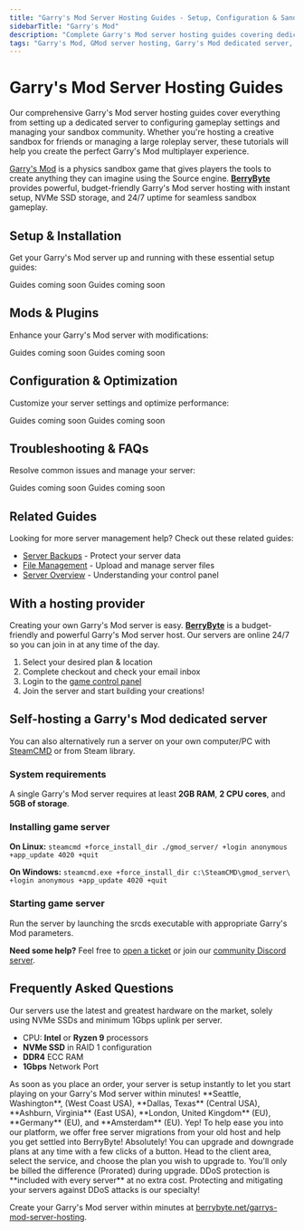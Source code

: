 ```yaml
---
title: "Garry's Mod Server Hosting Guides - Setup, Configuration & Sandbox Management"
sidebarTitle: "Garry's Mod"
description: "Complete Garry's Mod server hosting guides covering dedicated server setup, configuration settings, addon management, and troubleshooting for the physics sandbox game."
tags: "Garry's Mod, GMod server hosting, Garry's Mod dedicated server, Garry's Mod multiplayer, physics sandbox"
---
```


# Garry's Mod Server Hosting Guides

Our comprehensive Garry's Mod server hosting guides cover everything from setting up a dedicated server to configuring gameplay settings and managing your sandbox community. Whether you're hosting a creative sandbox for friends or managing a large roleplay server, these tutorials will help you create the perfect Garry's Mod multiplayer experience.

[Garry's Mod](https://store.steampowered.com/app/4000/Garrys_Mod/) is a physics sandbox game that gives players the tools to create anything they can imagine using the Source engine. **[BerryByte](https://berrybyte.net/garrys-mod-server-hosting)** provides powerful, budget-friendly Garry's Mod server hosting with instant setup, NVMe SSD storage, and 24/7 uptime for seamless sandbox gameplay.

## Setup & Installation

Get your Garry's Mod server up and running with these essential setup guides:

<CardGroup cols={2}>
  <Card title="Server Setup" href="#" icon="server">
    Guides coming soon
  </Card>
  <Card title="Join Your Server" href="#" icon="users">
    Guides coming soon
  </Card>
</CardGroup>

## Mods & Plugins

Enhance your Garry's Mod server with modifications:

<CardGroup cols={2}>
  <Card title="Installing Addons" href="#" icon="puzzle-piece">
    Guides coming soon
  </Card>
  <Card title="Popular Workshop Addons" href="#" icon="wrench">
    Guides coming soon
  </Card>
</CardGroup>

## Configuration & Optimization

Customize your server settings and optimize performance:

<CardGroup cols={2}>
  <Card title="Server Configuration" href="#" icon="settings">
    Guides coming soon
  </Card>
  <Card title="Performance Optimization" href="#" icon="gauge">
    Guides coming soon
  </Card>
</CardGroup>

## Troubleshooting & FAQs

Resolve common issues and manage your server:

<CardGroup cols={2}>
  <Card title="Admin Commands" href="#" icon="terminal">
    Guides coming soon
  </Card>
  <Card title="Common Server Issues" href="#" icon="exclamation-triangle">
    Guides coming soon
  </Card>
</CardGroup>

## Related Guides

Looking for more server management help? Check out these related guides:

- [Server Backups](/panel/backups) - Protect your server data
- [File Management](/panel/importing-files) - Upload and manage server files
- [Server Overview](/panel/overview) - Understanding your control panel

## With a hosting provider
Creating your own Garry's Mod server is easy. **[BerryByte](https://berrybyte.net/garrys-mod-server-hosting)** is a budget-friendly and powerful Garry's Mod server host. Our servers are online 24/7 so you can join in at any time of the day.

1. Select your desired plan & location
2. Complete checkout and check your email inbox
3. Login to the [game control panel](https://game.berrybyte.net)
4. Join the server and start building your creations!

## Self-hosting a Garry's Mod dedicated server

You can also alternatively run a server on your own computer/PC with [SteamCMD](https://developer.valvesoftware.com/wiki/SteamCMD) or from Steam library.

### System requirements

A single Garry's Mod server requires at least **2GB RAM**, **2 CPU cores**, and **5GB of storage**.

### Installing game server

**On Linux:**
`steamcmd +force_install_dir ./gmod_server/ +login anonymous +app_update 4020 +quit`

**On Windows:**
`steamcmd.exe +force_install_dir c:\SteamCMD\gmod_server\ +login anonymous +app_update 4020 +quit`

### Starting game server

Run the server by launching the srcds executable with appropriate Garry's Mod parameters.

**Need some help?** Feel free to [open a ticket](https://berrybyte.net/support) or join our [community Discord server](https://berrybyte.net/discord).

## Frequently Asked Questions

<AccordionGroup>

<Accordion title="What are the specs on the servers?">
Our servers use the latest and greatest hardware on the market, solely using NVMe SSDs and minimum 1Gbps uplink per server.

- CPU: **Intel** or **Ryzen 9** processors
- **NVMe SSD** in RAID 1 configuration
- **DDR4** ECC RAM
- **1Gbps** Network Port
</Accordion>

<Accordion title="How long does setup take?">
As soon as you place an order, your server is setup instantly to let you start playing on your Garry's Mod server within minutes!
</Accordion>

<Accordion title="What locations are the servers in?">
**Seattle, Washington**, (West Coast USA), **Dallas, Texas** (Central USA), **Ashburn, Virginia** (East USA), **London, United Kingdom** (EU), **Germany** (EU), and **Amsterdam** (EU).
</Accordion>

<Accordion title="Can I migrate my existing server to BerryByte?">
Yep! To help ease you into our platform, we offer free server migrations from your old host and help you get settled into BerryByte!
</Accordion>

<Accordion title="Can I upgrade/downgrade my server later on?">
Absolutely! You can upgrade and downgrade plans at any time with a few clicks of a button. Head to the client area, select the service, and choose the plan you wish to upgrade to. You'll only be billed the difference (Prorated) during upgrade.
</Accordion>

<Accordion title="Are the servers DDoS protected?">
DDoS protection is **included with every server** at no extra cost. Protecting and mitigating your servers against DDoS attacks is our specialty!
</Accordion>

</AccordionGroup>

Create your Garry's Mod server within minutes at [berrybyte.net/garrys-mod-server-hosting](https://berrybyte.net/garrys-mod-server-hosting).